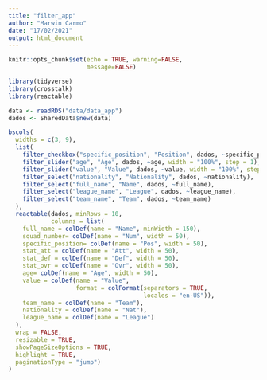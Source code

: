 ```yaml
---
title: "filter_app"
author: "Marwin Carmo"
date: "17/02/2021"
output: html_document
---
```


```r
knitr::opts_chunk$set(echo = TRUE, warning=FALSE,
                      message=FALSE)
```

```r
library(tidyverse)
library(crosstalk)
library(reactable)
```

```r
data <- readRDS("data/data_app")
dados <- SharedData$new(data)

bscols(
  widths = c(3, 9),
  list(
    filter_checkbox("specific_position", "Position", dados, ~specific_position),
    filter_slider("age", "Age", dados, ~age, width = "100%", step = 1),
    filter_slider("value", "Value", dados, ~value, width = "100%", step = 100000),
    filter_select("nationality", "Nationality", dados, ~nationality),
    filter_select("full_name", "Name", dados, ~full_name),
    filter_select("league_name", "League", dados, ~league_name),
    filter_select("team_name", "Team", dados, ~team_name)
  ),
  reactable(dados, minRows = 10,
            columns = list(
    full_name = colDef(name = "Name", minWidth = 150),
    squad_number= colDef(name = "Num", width = 50),
    specific_position= colDef(name = "Pos", width = 50),
    stat_att = colDef(name = "Att", width = 50),
    stat_def = colDef(name = "Def", width = 50),
    stat_ovr = colDef(name = "Ovr", width = 50),
    age= colDef(name = "Age", width = 50),
    value = colDef(name = "Value", 
                   format = colFormat(separators = TRUE, 
                                      locales = "en-US")),
    team_name = colDef(name = "Team"),
    nationality = colDef(name = "Nat"),
    league_name = colDef(name = "League")
  ),
  wrap = FALSE, 
  resizable = TRUE,
  showPageSizeOptions = TRUE, 
  highlight = TRUE,
  paginationType = "jump")
)
```

